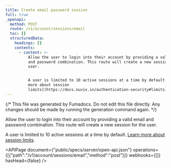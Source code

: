 ```yaml
---
title: Create email password session
full: true
_openapi:
  method: POST
  route: /v1/account/sessions/email
  toc: []
  structuredData:
    headings: []
    contents:
      - content: >-
          Allow the user to login into their account by providing a valid email
          and password combination. This route will create a new session for the
          user.


          A user is limited to 10 active sessions at a time by default. [Learn
          more about session
          limits](https://docs.nuvix.in/authentication-security#limits).
---
```


{/* This file was generated by Fumadocs. Do not edit this file directly. Any changes should be made by running the generation command again. */}

Allow the user to login into their account by providing a valid email and password combination. This route will create a new session for the user.

A user is limited to 10 active sessions at a time by default. [Learn more about session limits](https://docs.nuvix.in/authentication-security#limits).

<APIPage document={"public/specs/server/open-api.json"} operations={[{"path":"/v1/account/sessions/email","method":"post"}]} webhooks={[]} hasHead={false} />